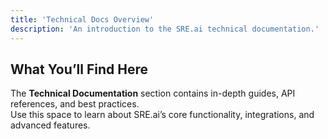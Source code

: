 ```yaml
---
title: 'Technical Docs Overview'
description: 'An introduction to the SRE.ai technical documentation.'
---
```


## What You’ll Find Here

The **Technical Documentation** section contains in-depth guides, API references, and best practices.  
Use this space to learn about SRE.ai’s core functionality, integrations, and advanced features.
